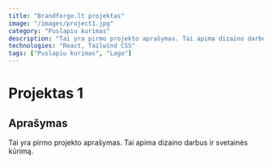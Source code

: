 ```yaml
---
title: "Brandforge.lt projektas"
image: "/images/project1.jpg"
category: "Puslapiu kurimas"
description: "Tai yra pirmo projekto aprašymas. Tai apima dizaino darbus ir svetainės kūrimą."
technologies: "React, Tailwind CSS"
tags: ["Puslapiu kurimas", "Logo"]
---
```


# Projektas 1

## Aprašymas
Tai yra pirmo projekto aprašymas. Tai apima dizaino darbus ir svetainės kūrimą.